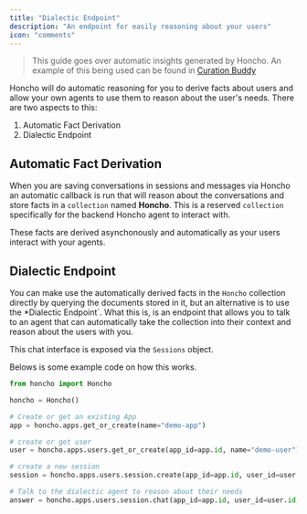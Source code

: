 ```yaml
---
title: "Dialectic Endpoint"
description: "An endpoint for easily reasoning about your users"
icon: "comments"
---
```


> This guide goes over automatic insights generated by Honcho. An example
> of this being used can be found in [Curation Buddy](https://github.com/vintrocode/curation-buddy)

Honcho will do automatic reasoning for you to derive facts about users and
allow your own agents to use them to reason about the user's needs. There are
two aspects to this:

1. Automatic Fact Derivation
2. Dialectic Endpoint

## Automatic Fact Derivation

When you are saving conversations in sessions and messages via Honcho an automatic callback is run that 
will reason about the conversations and store facts in a `collection` named **Honcho**. This is a reserved `collection`
specifically for the backend Honcho agent to interact with. 

These facts are derived asynchonously and automatically as your users interact with your agents. 

## Dialectic Endpoint

You can make use the automatically derived facts in the `Honcho` collection directly by querying the documents stored in it, 
but an alternative is to use the *Dialectic Endpoint`. What this is, is an endpoint that allows you to talk to an agent that 
can automatically take the collection into their context and reason about the users with you. 

This chat interface is exposed via the `Sessions` object. 

Belows is some example code on how this works. 

```python
from honcho import Honcho

honcho = Honcho()

# Create or get an existing App
app = honcho.apps.get_or_create(name="demo-app")

# create or get user
user = honcho.apps.users.get_or_create(app_id=app.id, name="demo-user")

# create a new session
session = honcho.apps.users.session.create(app_id=app.id, user_id=user.id)

# Talk to the dialectic agent to reason about their needs
answer = honcho.apps.users.session.chat(app_id=app.id, user_id=user.id, session_id=session.id, query="What is the user's favorite way of completing the task")
```





